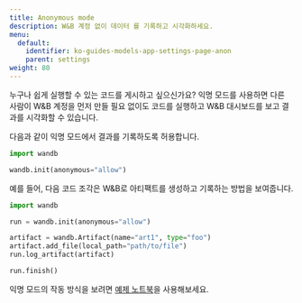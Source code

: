 ---
title: Anonymous mode
description: W&B 계정 없이 데이터 를 기록하고 시각화하세요.
menu:
  default:
    identifier: ko-guides-models-app-settings-page-anon
    parent: settings
weight: 80
---

누구나 쉽게 실행할 수 있는 코드를 게시하고 싶으신가요? 익명 모드를 사용하면 다른 사람이 W&B 계정을 먼저 만들 필요 없이도 코드를 실행하고 W&B 대시보드를 보고 결과를 시각화할 수 있습니다.

다음과 같이 익명 모드에서 결과를 기록하도록 허용합니다.

```python
import wandb

wandb.init(anonymous="allow")
```

예를 들어, 다음 코드 조각은 W&B로 아티팩트를 생성하고 기록하는 방법을 보여줍니다.

```python
import wandb

run = wandb.init(anonymous="allow")

artifact = wandb.Artifact(name="art1", type="foo")
artifact.add_file(local_path="path/to/file")
run.log_artifact(artifact)

run.finish()
```

익명 모드의 작동 방식을 보려면 [예제 노트북](https://colab.research.google.com/drive/1nQ3n8GD6pO-ySdLlQXgbz4wA3yXoSI7i)을 사용해보세요.
